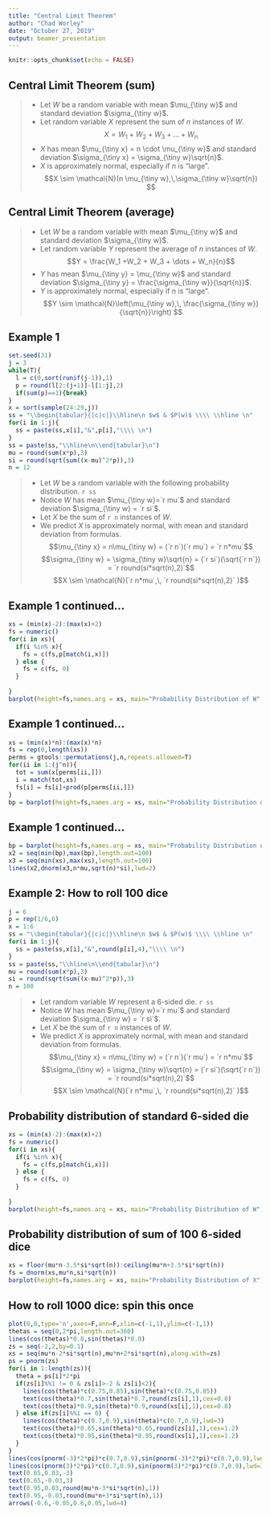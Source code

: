```yaml
---
title: "Central Limit Theorem"
author: "Chad Worley"
date: "October 27, 2019"
output: beamer_presentation
---
```


```r
knitr::opts_chunk$set(echo = FALSE)
```

## Central Limit Theorem (sum)

>- Let $W$ be a random variable with mean $\mu_{\tiny w}$ and standard deviation $\sigma_{\tiny w}$. 
>- Let random variable $X$ represent the sum of $n$ instances of $W$.
  $$X = W_1 +W_2 + W_3 + \dots + W_n$$
>- $X$ has mean $\mu_{\tiny x} = n \cdot \mu_{\tiny w}$ and standard deviation $\sigma_{\tiny x} = \sigma_{\tiny w}\sqrt{n}$.
>- $X$ is approximately normal, especially if $n$ is "large".
$$X \sim \mathcal{N}(n \mu_{\tiny w},\,\sigma_{\tiny w}\sqrt{n}) $$

## Central Limit Theorem (average)

>- Let $W$ be a random variable with mean $\mu_{\tiny w}$ and standard deviation $\sigma_{\tiny w}$. 
>- Let random variable $Y$ represent the average of $n$ instances of $W$.
  $$Y = \frac{W_1 +W_2 + W_3 + \dots + W_n}{n}$$
>- $Y$ has mean $\mu_{\tiny y} = \mu_{\tiny w}$ and standard deviation $\sigma_{\tiny y} = \frac{\sigma_{\tiny w}}{\sqrt{n}}$.
>- $Y$ is approximately normal, especially if $n$ is "large".
$$Y \sim \mathcal{N}\left(\mu_{\tiny w},\, \frac{\sigma_{\tiny w}}{\sqrt{n}}\right) $$


## Example 1

```r
set.seed(31)
j = 3
while(T){
  l = c(0,sort(runif(j-1)),1)
  p = round(l[2:(j+1)]-l[1:j],2)
  if(sum(p)==1){break}
}
x = sort(sample(24:29,j))
ss = "\\begin{tabular}{|c|c|}\\hline\n $w$ & $P(w)$ \\\\ \\hline \n"
for(i in 1:j){
  ss = paste(ss,x[i],"&",p[i],"\\\\ \n")
}
ss = paste(ss,"\\hline\n\\end{tabular}\n")
mu = round(sum(x*p),3)
si = round(sqrt(sum((x-mu)^2*p)),3)
n = 12
```
>- Let $W$ be a random variable with the following probability distribution. `r ss`
>- Notice $W$ has mean $\mu_{\tiny w}=`r mu`$ and standard deviation $\sigma_{\tiny w} = `r si`$.
>- Let $X$ be the sum of `r n` instances of $W$.
>- We predict $X$ is approximately normal, with mean and standard deviation from formulas. 
$$\mu_{\tiny x} = n\mu_{\tiny w} = (`r n`)(`r mu`) = `r n*mu`$$
$$\sigma_{\tiny w} = \sigma_{\tiny w}\sqrt{n} = (`r si`)(\sqrt{`r n`}) = `r round(si*sqrt(n),2)`$$
$$X \sim \mathcal{N}(`r n*mu`,\, `r round(si*sqrt(n),2)` )$$

## Example 1 continued...

```r
xs = (min(x)-2):(max(x)+2)
fs = numeric()
for(i in xs){
  if(i %in% x){
    fs = c(fs,p[match(i,x)])
  } else {
    fs = c(fs, 0)
  }
  
}
barplot(height=fs,names.arg = xs, main="Probability Distribution of W", xlab="Measurement", ylab="Probability",space=0)
```

## Example 1 continued...

```r
xs = (min(x)*n):(max(x)*n)
fs = rep(0,length(xs))
perms = gtools::permutations(j,n,repeats.allowed=T)
for(ii in 1:(j^n)){
  tot = sum(x[perms[ii,]])
  i = match(tot,xs)
  fs[i] = fs[i]+prod(p[perms[ii,]])
}
bp = barplot(height=fs,names.arg = xs, main="Probability Distribution of X", xlab="Measurement", ylab="Probability",ylim=c(0,max(dnorm(mu*n,mu*n,si*sqrt(n)),max(fs))),space=0)
```

## Example 1 continued...

```r
bp = barplot(height=fs,names.arg = xs, main="Probability Distribution of X and Normal Approximation", xlab="Measurement", ylab="Probability",ylim=c(0,max(dnorm(mu*n,mu*n,si*sqrt(n)),max(fs))),space=0)
x2 = seq(min(bp),max(bp),length.out=100)
x3 = seq(min(xs),max(xs),length.out=100)
lines(x2,dnorm(x3,n*mu,sqrt(n)*si),lwd=2)
```

## Example 2: How to roll 100 dice

```r
j = 6
p = rep(1/6,6)
x = 1:6
ss = "\\begin{tabular}{|c|c|}\\hline\n $w$ & $P(w)$ \\\\ \\hline \n"
for(i in 1:j){
  ss = paste(ss,x[i],"&",round(p[i],4),"\\\\ \n")
}
ss = paste(ss,"\\hline\n\\end{tabular}\n")
mu = round(sum(x*p),3)
si = round(sqrt(sum((x-mu)^2*p)),3)
n = 100
```
>- Let random variable $W$ represent a 6-sided die. `r ss`
>- Notice $W$ has mean $\mu_{\tiny w}=`r mu`$ and standard deviation $\sigma_{\tiny w} = `r si`$.
>- Let $X$ be the sum of `r n` instances of $W$.
>- We predict $X$ is approximately normal, with mean and standard deviation from formulas. 
$$\mu_{\tiny x} = n\mu_{\tiny w} = (`r n`)(`r mu`) = `r n*mu`$$
$$\sigma_{\tiny w} = \sigma_{\tiny w}\sqrt{n} = (`r si`)(\sqrt{`r n`}) = `r round(si*sqrt(n),2)`$$
$$X \sim \mathcal{N}(`r n*mu`,\, `r round(si*sqrt(n),2)` )$$

## Probability distribution of standard 6-sided die

```r
xs = (min(x)-2):(max(x)+2)
fs = numeric()
for(i in xs){
  if(i %in% x){
    fs = c(fs,p[match(i,x)])
  } else {
    fs = c(fs, 0)
  }
  
}
barplot(height=fs,names.arg = xs, main="Probability Distribution of W", xlab="Measurement", ylab="Probability",space=0)
```

## Probability distribution of **sum** of 100 6-sided dice

```r
xs = floor(mu*n-3.5*si*sqrt(n)):ceiling(mu*n+3.5*si*sqrt(n))
fs = dnorm(xs,mu*n,si*sqrt(n))
barplot(height=fs,names.arg = xs, main="Probability Distribution of X", xlab="Measurement", ylab="Probability",space=0)
```

## How to roll 1000 dice: spin this once

```r
plot(0,0,type='n',axes=F,ann=F,xlim=c(-1,1),ylim=c(-1,1))
thetas = seq(0,2*pi,length.out=360)
lines(cos(thetas)*0.8,sin(thetas)*0.8)
zs = seq(-2,2,by=0.1)
xs = seq(mu*n-2*si*sqrt(n),mu*n+2*si*sqrt(n),along.with=zs)
ps = pnorm(zs)
for(i in 1:length(zs)){
  theta = ps[i]*2*pi
  if(zs[i]%%1 != 0 & zs[i]>-2 & zs[i]<2){
    lines(cos(theta)*c(0.75,0.85),sin(theta)*c(0.75,0.85))
    text(cos(theta)*0.7,sin(theta)*0.7,round(zs[i],1),cex=0.8)
    text(cos(theta)*0.9,sin(theta)*0.9,round(xs[i],1),cex=0.8)
  } else if(zs[i]%%1 == 0) {
    lines(cos(theta)*c(0.7,0.9),sin(theta)*c(0.7,0.9),lwd=3)
    text(cos(theta)*0.65,sin(theta)*0.65,round(zs[i],1),cex=1.2)
    text(cos(theta)*0.95,sin(theta)*0.95,round(xs[i],1),cex=1.2)
  }
}
lines(cos(pnorm(-3)*2*pi)*c(0.7,0.9),sin(pnorm(-3)*2*pi)*c(0.7,0.9),lwd=3)
lines(cos(pnorm(3)*2*pi)*c(0.7,0.9),sin(pnorm(3)*2*pi)*c(0.7,0.9),lwd=3)
text(0.65,0.03,-3)
text(0.65,-0.03,3)
text(0.95,0.03,round(mu*n-3*si*sqrt(n),1))
text(0.95,-0.03,round(mu*n+3*si*sqrt(n),1))
arrows(-0.6,-0.05,0.6,0.05,lwd=4)
```


